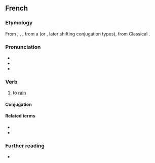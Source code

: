 ==French==

===Etymology===
From {{inh|fr|fro|plovoir}}, {{m|fro|pluveir}}, {{m|fro|plover}}, from a {{inh|fr|VL.|*plovēre}} (or {{m|la||*plŏvĕre}}, later shifting conjugation types), from Classical {{inh|fr|la|pluit|pluit, pluere}}.

===Pronunciation===
* {{fr-IPA}}
* {{audio|Fr-pleuvoir.ogg|audio|lang=fr}}
* {{rhymes|waʁ|lang=fr}}

===Verb===
{{fr-verb|type=impersonal}}

# to [[rain]]
#: {{ux|fr|Il '''pleuvrait''' ce soir.|It '''might rain''' tonight.}}

====Conjugation====
{{fr-conj-auto}}

====Related terms====
* {{l|fr|pluie}}
* {{l|fr|pluvieux}}

===Further reading===
* {{R:TLFi}}